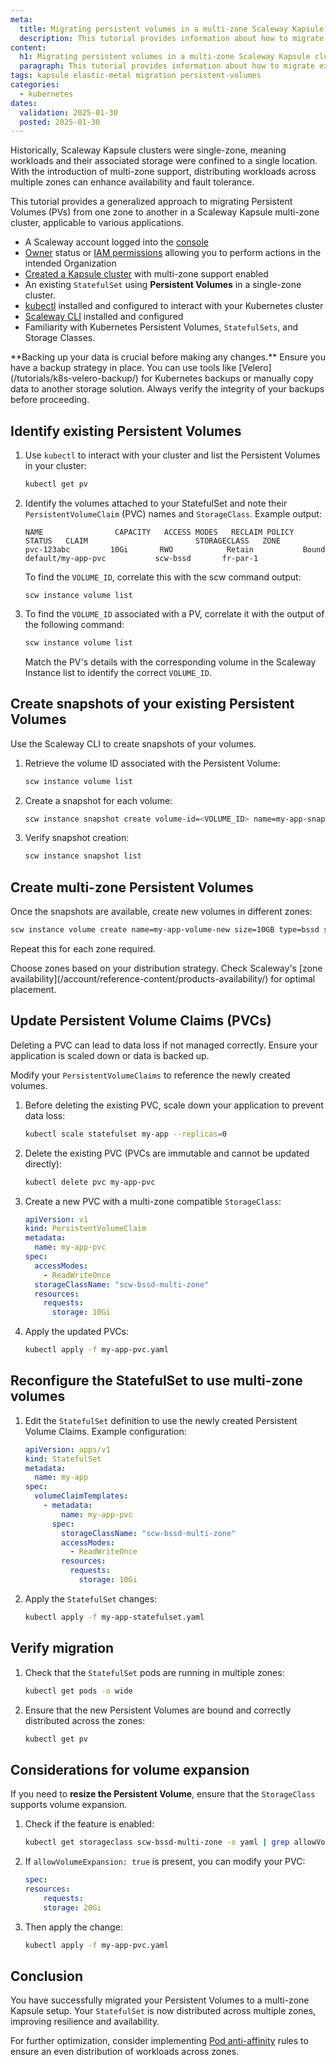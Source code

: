 ```yaml
---
meta:
  title: Migrating persistent volumes in a multi-zone Scaleway Kapsule cluster
  description: This tutorial provides information about how to migrate existing Persistent Volumes in a Scaleway Kapsule multi-zone cluster to enhance availability and fault tolerance.
content:
  h1: Migrating persistent volumes in a multi-zone Scaleway Kapsule cluster
  paragraph: This tutorial provides information about how to migrate existing Persistent Volumes in a Scaleway Kapsule multi-zone cluster to enhance availability and fault tolerance.
tags: kapsule elastic-metal migration persistent-volumes
categories:
  - kubernetes
dates:
  validation: 2025-01-30
  posted: 2025-01-30
---
```


Historically, Scaleway Kapsule clusters were single-zone, meaning workloads and their associated storage were confined to a single location. With the introduction of multi-zone support, distributing workloads across multiple zones can enhance availability and fault tolerance.

This tutorial provides a generalized approach to migrating Persistent Volumes (PVs) from one zone to another in a Scaleway Kapsule multi-zone cluster, applicable to various applications.

<Macro id="requirements" />

- A Scaleway account logged into the [console](https://console.scaleway.com)
- [Owner](/iam/concepts/#owner) status or [IAM permissions](/iam/concepts/#permission) allowing you to perform actions in the intended Organization
- [Created a Kapsule cluster](/kubernetes/how-to/create-cluster/) with multi-zone support enabled
- An existing `StatefulSet` using **Persistent Volumes** in a single-zone cluster.
- [kubectl](/kubernetes/how-to/connect-cluster-kubectl/) installed and configured to interact with your Kubernetes cluster
- [Scaleway CLI](/scaleway-cli/quickstart/) installed and configured
- Familiarity with Kubernetes Persistent Volumes, `StatefulSets`, and Storage Classes.

<Message type="important">
    **Backing up your data is crucial before making any changes.**  
    Ensure you have a backup strategy in place. You can use tools like [Velero](/tutorials/k8s-velero-backup/) for Kubernetes backups or manually copy data to another storage solution. Always verify the integrity of your backups before proceeding.
</Message>

## Identify existing Persistent Volumes

1. Use `kubectl` to interact with your cluster and list the Persistent Volumes in your cluster:
    ```sh
    kubectl get pv
    ```

2. Identify the volumes attached to your StatefulSet and note their `PersistentVolumeClaim` (PVC) names and `StorageClass`.
    Example output:
    ```plaintext
    NAME                CAPACITY   ACCESS MODES   RECLAIM POLICY   STATUS   CLAIM                        STORAGECLASS   ZONE
    pvc-123abc         10Gi       RWO            Retain           Bound    default/my-app-pvc           scw-bssd       fr-par-1
    ```
    To find the `VOLUME_ID`, correlate this with the scw command output:
    ```
    scw instance volume list
    ```

3. To find the `VOLUME_ID` associated with a PV, correlate it with the output of the following command:

    ```sh
    scw instance volume list
    ```
    Match the PV's details with the corresponding volume in the Scaleway Instance list to identify the correct `VOLUME_ID`.

## Create snapshots of your existing Persistent Volumes

Use the Scaleway CLI to create snapshots of your volumes.

1. Retrieve the volume ID associated with the Persistent Volume:
    ```sh
    scw instance volume list
    ```

2. Create a snapshot for each volume:
    ```sh
    scw instance snapshot create volume-id=<VOLUME_ID> name=my-app-snapshot
    ```

3. Verify snapshot creation:
    ```sh
    scw instance snapshot list
    ```

## Create multi-zone Persistent Volumes

Once the snapshots are available, create new volumes in different zones:

```sh
scw instance volume create name=my-app-volume-new size=10GB type=bssd snapshot-id=<SNAPSHOT_ID> zone=fr-par-2
```

Repeat this for each zone required.

<Meessage type="tip">
    Choose zones based on your distribution strategy. Check Scaleway's [zone availability](/account/reference-content/products-availability/) for optimal placement.
</Message>

## Update Persistent Volume Claims (PVCs)

<Message type="important">
    Deleting a PVC can lead to data loss if not managed correctly. Ensure your application is scaled down or data is backed up.
</Message>

Modify your `PersistentVolumeClaims` to reference the newly created volumes.

1. Before deleting the existing PVC, scale down your application to prevent data loss:
    ```sh
    kubectl scale statefulset my-app --replicas=0
    ```

2. Delete the existing PVC (PVCs are immutable and cannot be updated directly):
    ```sh
    kubectl delete pvc my-app-pvc
    ```

3. Create a new PVC with a multi-zone compatible `StorageClass`:
    ```yaml
    apiVersion: v1
    kind: PersistentVolumeClaim
    metadata:
      name: my-app-pvc
    spec:
      accessModes:
        - ReadWriteOnce
      storageClassName: "scw-bssd-multi-zone"
      resources:
        requests:
          storage: 10Gi
    ```

4. Apply the updated PVCs:
    ```sh
    kubectl apply -f my-app-pvc.yaml
    ```

## Reconfigure the StatefulSet to use multi-zone volumes

1. Edit the `StatefulSet` definition to use the newly created Persistent Volume Claims.
    Example configuration:

    ```yaml
    apiVersion: apps/v1
    kind: StatefulSet
    metadata:
      name: my-app
    spec:
      volumeClaimTemplates:
        - metadata:
            name: my-app-pvc
          spec:
            storageClassName: "scw-bssd-multi-zone"
            accessModes:
              - ReadWriteOnce
            resources:
              requests:
                storage: 10Gi
    ```

2. Apply the `StatefulSet` changes:
    ```sh
    kubectl apply -f my-app-statefulset.yaml
    ```

## Verify migration

1. Check that the `StatefulSet` pods are running in multiple zones:
    ```sh
    kubectl get pods -o wide
    ```

2. Ensure that the new Persistent Volumes are bound and correctly distributed across the zones:
    ```sh
    kubectl get pv
    ```

## Considerations for volume expansion

If you need to **resize the Persistent Volume**, ensure that the `StorageClass` supports volume expansion. 

1. Check if the feature is enabled:
    ```sh
    kubectl get storageclass scw-bssd-multi-zone -o yaml | grep allowVolumeExpansion
    ```

2. If `allowVolumeExpansion: true` is present, you can modify your PVC:
    ```yaml
    spec:
    resources:
        requests:
        storage: 20Gi
    ```

3. Then apply the change:
    ```sh
    kubectl apply -f my-app-pvc.yaml
    ```

## Conclusion

You have successfully migrated your Persistent Volumes to a multi-zone Kapsule setup. Your `StatefulSet` is now distributed across multiple zones, improving resilience and availability.

For further optimization, consider implementing [Pod anti-affinity](https://kubernetes.io/docs/concepts/scheduling-eviction/assign-pod-node/#affinity-and-anti-affinity) rules to ensure an even distribution of workloads across zones.

